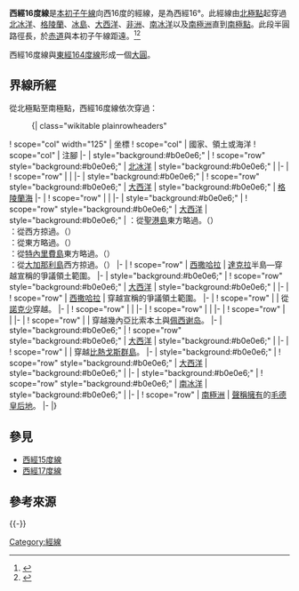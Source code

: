{{NoteTA
|G1=地名
|G2=Toponym
}}
{{Location map-line|lon=-16}}
{{kml}}
'''西經16度線'''是[[本初子午線|本初子午線]]向西16度的經線，是為西經16°。此經線由[[北極點|北極點]]起穿過[[北冰洋|北冰洋]]、[[格陵蘭|格陵蘭]]、[[冰島|冰島]]、[[大西洋|大西洋]]、[[非洲|非洲]]、[[南冰洋|南冰洋]]以及[[南極洲|南極洲]]直到[[南極點|南極點]]。此段半圓路徑長{{convert|20003932|km}}，於[[赤道|赤道]]與本初子午線距{{convert|1781|km}}遠。<ref name="noaa">{{cite web | language =en | url =http://www.ngs.noaa.gov/PUBS_LIB/inverse.pdf | title =Direct and Inverse Solutions of Geodesics on the Ellipsoid with application of nested equation | author =T. Vincenty | date =1975-04 | accessdate =2017-05-17 | archive-date =2013-01-28 | archive-url =https://www.webcitation.org/6DzvSBPa5?url=http://www.ngs.noaa.gov/PUBS_LIB/inverse.pdf | dead-url =no }}</ref><ref name="latlon">{{cite web
 | language = en
 | url = http://www.movable-type.co.uk/scripts/latlong-vincenty.html
 | title = Vincenty formula for distance between two Latitude/Longitude points
 | website = Movable type scripts
 | accessdate = 2017-05-17
 | archive-date = 2013-01-28
 | archive-url = https://www.webcitation.org/6DzvScM3g?url=http://www.movable-type.co.uk/scripts/latlong-vincenty.html
 | dead-url = yes
 }}</ref>

西經16度線與[[東經164度線|東經164度線]]形成一個[[大圓|大圓]]。

==界線所經==
從北極點至南極點，西經16度線依次穿過：

:{| class="wikitable plainrowheaders"
! scope="col" width="125" | 坐標
! scope="col" | 國家、領土或海洋
! scope="col" | 注腳
|-
| style="background:#b0e0e6;" | {{Coord|90|0|N|16|0|W|type:waterbody|name=Arctic Ocean}}
! scope="row" style="background:#b0e0e6;" | [[北冰洋|北冰洋]]
| style="background:#b0e0e6;" |
|-
| {{Coord|81|45|N|16|0|W|type:country|name=Greenland}}
! scope="row" | {{GRL}}
|
|-
| style="background:#b0e0e6;" | {{Coord|80|21|N|16|0|W|type:waterbody|name=Atlantic Ocean}}
! scope="row" style="background:#b0e0e6;" | [[大西洋|大西洋]]
| style="background:#b0e0e6;" | [[格陵蘭海|格陵蘭海]]
|-
| {{Coord|66|31|N|16|0|W|type:country|name=Iceland}}
! scope="row" | {{ISL}}
|
|-
| style="background:#b0e0e6;" | {{Coord|64|7|N|16|0|W|type:waterbody|name=Atlantic Ocean}}
! scope="row" style="background:#b0e0e6;" | [[大西洋|大西洋]]
| style="background:#b0e0e6;" | {{POR}}：從[[聖港島|聖港島]]東方略過。（{{Coord|33|5|N|16|17|W|type:isle|name=Porto Santo Island}}）<br/>{{POR}}：從{{le|大萨维奇岛|Selvagem Grande Island}}西方掠過。（{{Coord|30|8|N|15|52|W|type:isle|name=Selvagem Grande Island}}）<br/>{{POR}}：從{{le|小萨维奇岛|Selvagem Pequena Island}}東方略過。（{{Coord|30|2|N|16|2|W|type:isle|name=Selvagem Pequena Island}}）<br/>{{ESP}}：從[[特內里費島|特內里費島]]東方略過。（{{Coord|28|33|N|16|7|W|type:isle|name=Tenerife}}）<br/>{{ESP}}：從[[大加那利島|大加那利島]]西方掠過。（{{Coord|27|55|N|15|49|W|type:isle|name=Gran Canaria}}）
|-
| {{Coord|23|39|N|16|0|W|type:country|name=Western Sahara}}
! scope="row" | [[西撒哈拉|西撒哈拉]]
| [[達克拉|達克拉]]半島—穿越{{MAR}}宣稱的爭議領土範圍。
|-
| style="background:#b0e0e6;" | {{Coord|23|38|N|16|0|W|type:waterbody|name=Atlantic Ocean}}
! scope="row" style="background:#b0e0e6;" | [[大西洋|大西洋]]
| style="background:#b0e0e6;" |
|-
| {{Coord|23|22|N|16|0|W|type:country|name=Western Sahara}}
! scope="row" | [[西撒哈拉|西撒哈拉]]
| 穿越{{MAR}}宣稱的爭議領土範圍。
|-
| {{Coord|21|20|N|16|0|W|type:country|name=Mauritania}}
! scope="row" | {{MRT}}
| 從[[諾克少|諾克少]]穿越。
|-
| {{Coord|16|30|N|16|0|W|type:country|name=Senegal}}
! scope="row" | {{SEN}}
|
|-
| {{Coord|13|35|N|16|0|W|type:country|name=Gambia}}
! scope="row" | {{GMB}}
|
|-
| {{Coord|13|10|N|16|0|W|type:country|name=Senegal}}
! scope="row" | {{SEN}}
|
|-
| {{Coord|12|27|N|16|0|W|type:country|name=Guinea-Bissau}}
! scope="row" | {{GNB}}
| 穿越幾內亞比索本土與[[佩西谢岛|佩西谢岛]]。
|-
| style="background:#b0e0e6;" | {{Coord|11|48|N|16|0|W|type:waterbody|name=Atlantic Ocean}}
! scope="row" style="background:#b0e0e6;" | [[大西洋|大西洋]]
| style="background:#b0e0e6;" |
|-
| {{Coord|11|34|N|16|0|W|type:country|name=Guinea-Bissau}}
! scope="row" | {{GNB}}
| 穿越[[比熱戈斯群島|比熱戈斯群島]]。
|-
| style="background:#b0e0e6;" | {{Coord|11|2|N|16|0|W|type:waterbody|name=Atlantic Ocean}}
! scope="row" style="background:#b0e0e6;" | [[大西洋|大西洋]]
| style="background:#b0e0e6;" |
|-
| style="background:#b0e0e6;" | {{Coord|60|0|S|16|0|W|type:waterbody|name=Southern Ocean}}
! scope="row" style="background:#b0e0e6;" | [[南冰洋|南冰洋]]
| style="background:#b0e0e6;" |
|-
| {{Coord|72|18|S|16|0|W|type:country|name=Antarctica}}
! scope="row" | [[南極洲|南極洲]]
| {{NOR}}[[南極領地|聲稱擁有]]的[[毛德皇后地|毛德皇后地]]。
|-
|}

==參見==
*[[西經15度線|西經15度線]]
*[[西經17度線|西經17度線]]

==參考來源==
{{reflist}}

{{-}}
{{geographical coordinates|state=collapsed}}

[[Category:經線|Category:經線]]